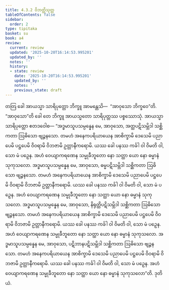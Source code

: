 ```yaml
---
title: 4.3.2 ဝိဘတ္တိသုတ္တ
tableOfContents: false
sidebar:
  order: 2
type: tipitaka
basket: su
book: a4
review:
  current: review
  updated: '2025-10-20T16:14:53.995201'
  updated_by: ''
  notes: ''
  history:
  - state: review
    date: '2025-10-20T16:14:53.995201'
    updated_by: ''
    notes: ''
    previous_state: draft
---
```



<DynamicBreadcrumb />


<ReviewStatus review={frontmatter.review} showDetails={true} />

<HypothesisAnnotation frontmatter={frontmatter} />

<Division number="172" book="a4" e="ch" v="15" p="479">

<Paragraph number="1022" book="a4">
တတြ ခေါ အာယသ္မာ သာရိပုတ္တော ဘိက္ခူ အာမန္တေသိ—  “အာဝုသော ဘိက္ခဝေ”တိ. “အာဝုသော”တိ ခေါ တေ ဘိက္ခူ အာယသ္မတော သာရိပုတ္တဿ ပစ္စဿောသုံ. အာယသ္မာ သာရိပုတ္တော ဧတဒဝေါစ—
</Paragraph>

<Paragraph number="1023" book="a4">
“အဒ္ဓမာသူပသမ္ပန္နေန မေ, အာဝုသော, အတ္ထပဋိသမ္ဘိဒါ သစ္ဆိကတာ ဩဓိသော ဗျဉ္ဇနသော. တမဟံ အနေကပရိယာယေန အာစိက္ခာမိ ဒေသေမိ ပညာပေမိ ပဋ္ဌပေမိ ဝိဝရာမိ ဝိဘဇာမိ ဥတ္တာနီကရောမိ. ယဿ ခေါ ပနဿ ကင်္ခါ ဝါ ဝိမတိ ဝါ, သော မံ ပဉှေန. အဟံ ဝေယျာကရဏေန သမ္မုခီဘူတော နော သတ္ထာ ယော နော ဓမ္မာနံ သုကုသလော.
</Paragraph>

<Paragraph number="1024" book="a4">
အဒ္ဓမာသူပသမ္ပန္နေန မေ, အာဝုသော, ဓမ္မပဋိသမ္ဘိဒါ သစ္ဆိကတာ ဩဓိသော ဗျဉ္ဇနသော. တမဟံ အနေကပရိယာယေန အာစိက္ခာမိ ဒေသေမိ ပညာပေမိ ပဋ္ဌပေမိ ဝိဝရာမိ ဝိဘဇာမိ ဥတ္တာနီကရောမိ. ယဿ ခေါ ပနဿ ကင်္ခါ ဝါ ဝိမတိ ဝါ, သော မံ ပဉှေန. အဟံ ဝေယျာကရဏေန သမ္မုခီဘူတော နော သတ္ထာ ယော နော ဓမ္မာနံ သုကုသလော.
</Paragraph>

<Paragraph number="1025" book="a4">
အဒ္ဓမာသူပသမ္ပန္နေန မေ, အာဝုသော, နိရုတ္တိပဋိသမ္ဘိဒါ သစ္ဆိကတာ ဩဓိသော ဗျဉ္ဇနသော. တမဟံ အနေကပရိယာယေန အာစိက္ခာမိ ဒေသေမိ ပညာပေမိ ပဋ္ဌပေမိ ဝိဝရာမိ ဝိဘဇာမိ ဥတ္တာနီကရောမိ. ယဿ ခေါ ပနဿ ကင်္ခါ ဝါ ဝိမတိ ဝါ, သော မံ ပဉှေန. အဟံ ဝေယျာကရဏေန သမ္မုခီဘူတော နော သတ္ထာ ယော နော ဓမ္မာနံ သုကုသလော.
</Paragraph>

<Paragraph number="1026" book="a4">
အဒ္ဓမာသူပသမ္ပန္နေန မေ, အာဝုသော, ပဋိဘာနပဋိသမ္ဘိဒါ သစ္ဆိကတာ ဩဓိသော ဗျဉ္ဇနသော. တမဟံ အနေကပရိယာယေန အာစိက္ခာမိ ဒေသေမိ ပညာပေမိ ပဋ္ဌပေမိ ဝိဝရာမိ ဝိဘဇာမိ ဥတ္တာနီကရောမိ. ယဿ ခေါ ပနဿ ကင်္ခါ ဝါ ဝိမတိ ဝါ, သော မံ ပဉှေန. အဟံ ဝေယျာကရဏေန သမ္မုခီဘူတော နော သတ္ထာ ယော နော ဓမ္မာနံ သုကုသလော”တိ.

</Paragraph>
</Division>

<Paragraph number="1027" type="center" book="a4">
ဒုတိယံ.
</Paragraph>